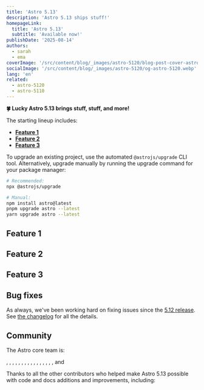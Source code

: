 ```yaml
---
title: 'Astro 5.13'
description: 'Astro 5.13 ships stuff!'
homepageLink:
  title: 'Astro 5.13'
  subtitle: 'Available now!'
publishDate: '2025-08-14'
authors:
  - sarah
  - ema
coverImage: '/src/content/blog/_images/astro-5120/blog-post-cover-astro-5120.webp'
socialImage: '/src/content/blog/_images/astro-5120/og-astro-5120.webp'
lang: 'en'
related:
  - astro-5120
  - astro-5110
---
```



**🍀 Lucky Astro 5.13 brings stuff, stuff, and more!**

The starting lineup includes:

- [**Feature 1**](#feature-1)
- [**Feature 2**](#feature-2)
- [**Feature 3**](#feature-3)

To upgrade an existing project, use the automated `@astrojs/upgrade` CLI tool. Alternatively, upgrade manually by running the upgrade command for your package manager:

```sh
# Recommended:
npx @astrojs/upgrade

# Manual:
npm install astro@latest
pnpm upgrade astro --latest
yarn upgrade astro --latest
```

## Feature 1
## Feature 2
## Feature 3

## Bug fixes

As always, we've been working hard on fixing issues since the [5.12 release](/blog/astro-5120). See [the changelog](https://github.com/withastro/astro/blob/main/packages/astro/CHANGELOG.md) for all the details.

## Community

The Astro core team is:

<Mention name="alex" />, <Mention name="ben" />, <Mention name="caleb" />,
<Mention name="chris" />, <Mention name="ema" />, <Mention name="erika" />,
<Mention name="florian" />, <Mention name="fred" />, <Mention name="fuzzy" />,
<Mention name="hideoo" />, <Mention name="luiz" />, <Mention name="matt" />,
<Mention name="matthew" />, <Mention name="nate" />, <Mention name="reuben" />,
<Mention name="sarah" />, and <Mention name="yan" />

Thanks to all the other contributors who helped make Astro 5.13 possible with code and docs additions and improvements, including:
